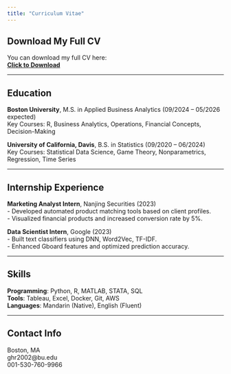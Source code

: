 ```yaml
---
title: "Curriculum Vitae"
---
```


## Download My Full CV

You can download my full CV here:  
[**Click to Download**](Haoran Guo_CV.pdf){.btn .btn-primary target="_blank"}

---

##  Education

**Boston University**, M.S. in Applied Business Analytics (09/2024 – 05/2026 expected)  
Key Courses: R, Business Analytics, Operations, Financial Concepts, Decision-Making

**University of California, Davis**, B.S. in Statistics (09/2020 – 06/2024)  
Key Courses: Statistical Data Science, Game Theory, Nonparametrics, Regression, Time Series

---

##  Internship Experience

**Marketing Analyst Intern**, Nanjing Securities (2023)  
- Developed automated product matching tools based on client profiles.  
- Visualized financial products and increased conversion rate by 5%.

**Data Scientist Intern**, Google (2023)  
- Built text classifiers using DNN, Word2Vec, TF-IDF.  
- Enhanced Gboard features and optimized prediction accuracy.

---

##  Skills

**Programming**: Python, R, MATLAB, STATA, SQL  
**Tools**: Tableau, Excel, Docker, Git, AWS  
**Languages**: Mandarin (Native), English (Fluent)

---

##  Contact Info

 Boston, MA  
 ghr2002@bu.edu  
 001-530-760-9966
